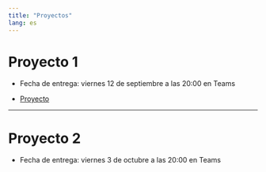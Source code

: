 ```yaml
---
title: "Proyectos"
lang: es
---
```


# Proyecto 1

- Fecha de entrega: viernes 12 de septiembre a las 20:00 en Teams

- [Proyecto](./tareap-1.html)

---

# Proyecto 2

- Fecha de entrega: viernes 3 de octubre a las 20:00 en Teams

